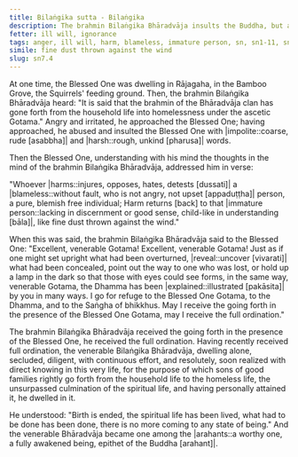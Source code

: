 ```yaml
---
title: Bilaṅgika sutta - Bilaṅgika
description: The brahmin Bilaṅgika Bhāradvāja insults the Buddha, but after the Buddha's response, he becomes a bhikkhu and soon attains arahantship.
fetter: ill will, ignorance
tags: anger, ill will, harm, blameless, immature person, sn, sn1-11, sn7
simile: fine dust thrown against the wind
slug: sn7.4
---
```


At one time, the Blessed One was dwelling in Rājagaha, in the Bamboo Grove, the Squirrels' feeding ground. Then, the brahmin Bilaṅgika Bhāradvāja heard: "It is said that the brahmin of the Bhāradvāja clan has gone forth from the household life into homelessness under the ascetic Gotama." Angry and irritated, he approached the Blessed One; having approached, he abused and insulted the Blessed One with |impolite::coarse, rude [asabbha]| and |harsh::rough, unkind [pharusa]| words.

Then the Blessed One, understanding with his mind the thoughts in the mind of the brahmin Bilaṅgika Bhāradvāja, addressed him in verse:

"Whoever |harms::injures, opposes, hates, detests [dussati]| a |blameless::without fault, who is not angry, not upset [appaduṭṭha]| person,
a pure, blemish free individual;
Harm returns [back] to that |immature person::lacking in discernment or good sense, child-like in understanding [bāla]|,
like fine dust thrown against the wind."

When this was said, the brahmin Bilaṅgika Bhāradvāja said to the Blessed One: "Excellent, venerable Gotama! Excellent, venerable Gotama! Just as if one might set upright what had been overturned, |reveal::uncover [vivarati]| what had been concealed, point out the way to one who was lost, or hold up a lamp in the dark so that those with eyes could see forms, in the same way, venerable Gotama, the Dhamma has been |explained::illustrated [pakāsita]| by you in many ways. I go for refuge to the Blessed One Gotama, to the Dhamma, and to the Saṅgha of bhikkhus. May I receive the going forth in the presence of the Blessed One Gotama, may I receive the full ordination."

The brahmin Bilaṅgika Bhāradvāja received the going forth in the presence of the Blessed One, he received the full ordination. Having recently received full ordination, the venerable Bilaṅgika Bhāradvāja, dwelling alone, secluded, diligent, with continuous effort, and resolutely, soon realized with direct knowing in this very life, for the purpose of which sons of good families rightly go forth from the household life to the homeless life, the unsurpassed culmination of the spiritual life, and having personally attained it, he dwelled in it.

He understood: "Birth is ended, the spiritual life has been lived, what had to be done has been done, there is no more coming to any state of being." And the venerable Bhāradvāja became one among the |arahants::a worthy one, a fully awakened being, epithet of the Buddha [arahant]|.